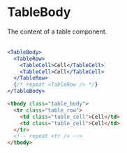 ---
---



# TableBody

The content of a table component.

<DocLinks
  storybook="https://react.pallote.com/?path=/docs/components-tablebody--docs"
/>

<div class="docs_block">
  <Table>
    <TableBodyExample />
  </Table>
</div>

<Tabs groupId="package" queryString>
  <TabItem value="react" label="React">

```jsx
<TableBody>
  <TableRow>
    <TableCell>Cell</TableCell>
    <TableCell>Cell</TableCell>
  </TableRow>
  {/* repeat <TableRow /> */}
</TableBody>
```
  </TabItem>
  <TabItem value="css" label="CSS">

```html
<tbody class="table_body">
  <tr class="table_row">
    <td class="table_cell">Cell</td>
    <td class="table_cell">Cell</td>
  </tr>
  <!-- repeat <tr /> -->
</tbody>
```
  </TabItem>
</Tabs>
